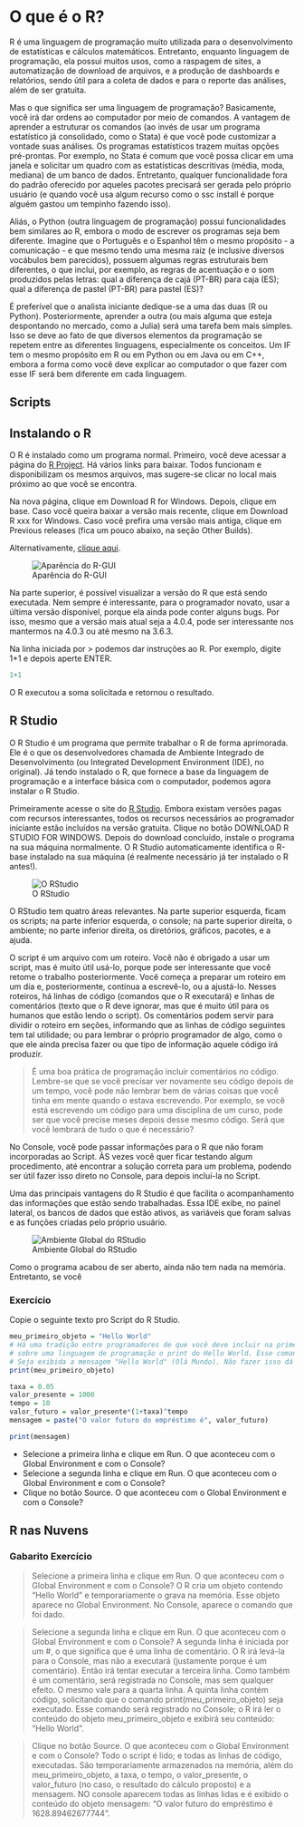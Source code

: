 # O que é o R? {#intro}

R é uma linguagem de programação muito utilizada para o desenvolvimento de estatísticas e cálculos matemáticos. Entretanto, enquanto linguagem de programação, ela possui muitos usos, como a raspagem de sites, a automatização de download de arquivos, e a produção de dashboards e relatórios, sendo útil para a coleta de dados e para o reporte das análises, além de ser gratuita.

Mas o que significa ser uma linguagem de programação? Basicamente, você irá dar ordens ao computador por meio de comandos. A vantagem de aprender a estruturar os comandos (ao invés de usar um programa estatístico já consolidado, como o Stata) é que você pode customizar a vontade suas análises. Os programas estatísticos trazem muitas opções pré-prontas. Por exemplo, no Stata é comum que você possa clicar em uma janela e solicitar um quadro com as estatísticas descritivas (média, moda, mediana) de um banco de dados. Entretanto, qualquer funcionalidade fora do padrão oferecido por aqueles pacotes precisará ser gerada pelo próprio usuário (e quando você usa algum recurso como o ssc install é porque alguém gastou um tempinho fazendo isso).

Aliás, o Python (outra linguagem de programação) possui funcionalidades bem similares ao R, embora o modo de escrever os programas seja bem diferente. Imagine que o Português e o Espanhol têm o mesmo propósito - a comunicação - e que mesmo tendo uma mesma raiz (e inclusive diversos vocábulos bem parecidos), possuem algumas regras estruturais bem diferentes, o que inclui, por exemplo, as regras de acentuação e o som produzidos pelas letras: qual a diferença de cajá (PT-BR) para caja (ES); qual a diferença de pastel (PT-BR) para pastel (ES)?

É preferível que o analista iniciante dedique-se a uma das duas (R ou Python). Posteriormente, aprender a outra (ou mais alguma que esteja despontando no mercado, como a Julia) será uma tarefa bem mais simples. Isso se deve ao fato de que diversos elementos da programação se repetem entre as diferentes linguagens, especialmente os conceitos. Um IF tem o mesmo propósito em R ou em Python ou em Java ou em C++, embora a forma como você deve explicar ao computador o que fazer com esse IF será bem diferente em cada linguagem.
 
<!-- You can label chapter and section titles using `{#label}` after them, e.g., we can reference Chapter \@ref(intro). If you do not manually label them, there will be automatic labels anyway, e.g., Chapter \@ref(methods). -->

<!-- Figures and tables with captions will be placed in `figure` and `table` environments, respectively. -->

<!-- ```{r nice-fig, fig.cap='Here is a nice figure!', out.width='80%', fig.asp=.75, fig.align='center'} -->
<!-- par(mar = c(4, 4, .1, .1)) -->
<!-- plot(pressure, type = 'b', pch = 19) -->
<!-- ``` -->

<!-- Reference a figure by its code chunk label with the `fig:` prefix, e.g., see Figure \@ref(fig:nice-fig). Similarly, you can reference tables generated from `knitr::kable()`, e.g., see Table \@ref(tab:nice-tab). -->

<!-- ```{r nice-tab, tidy=FALSE} -->
<!-- knitr::kable( -->
<!--   head(iris, 20), caption = 'Here is a nice table!', -->
<!--   booktabs = TRUE -->
<!-- ) -->
<!-- ``` -->

<!-- You can write citations, too. For example, we are using the **bookdown** package [@R-bookdown] in this sample book, which was built on top of R Markdown and **knitr** [@xie2015]. -->


## Scripts

## Instalando o R

O R é instalado como um programa normal. Primeiro, você deve acessar a página do [R Project](https://cran.r-project.org/mirrors.html). Há vários links para baixar. Todos funcionam e disponibilizam os mesmos arquivos, mas sugere-se clicar no local mais próximo ao que você se encontra.

Na nova página, clique em Download R for Windows. Depois, clique em base. Caso você queira baixar a versão mais recente, clique em Download R xxx for Windows. Caso você prefira uma versão mais antiga, clique em Previous releases (fica um pouco abaixo, na seção Other Builds).

Alternativamente, [clique aqui](https://vps.fmvz.usp.br/CRAN/bin/windows/base/release.html).

![Aparência do R-GUI](r-gui.PNG)

Na parte superior, é possível visualizar a versão do R que está sendo executada. Nem sempre é interessante, para o programador novato, usar a última versão disponível, porque ela ainda pode conter alguns bugs. Por isso, mesmo que a versão mais atual seja a 4.0.4, pode ser interessante nos mantermos na 4.0.3 ou até mesmo na 3.6.3.

Na linha iniciada por $>$ podemos dar instruções ao R. Por exemplo, digite 1+1 e depois aperte ENTER.

```r
1+1
```

O R executou a soma solicitada e retornou o resultado.

## R Studio

O R Studio é um programa que permite trabalhar o R de forma aprimorada. Ele é o que os desenvolvedores chamada de Ambiente Integrado de Desenvolvimento (ou Integrated Development Environment (IDE), no original). Já tendo instalado o R, que fornece a base da linguagem de programação e a interface básica com o computador, podemos agora instalar o R Studio.

Primeiramente acesse o site do [R Studio](https://www.rstudio.com/products/rstudio/download/#download). Embora existam versões pagas com recursos interessantes, todos os recursos necessários ao programador iniciante estão incluídos na versão gratuita. Clique no botão DOWNLOAD R STUDIO FOR WINDOWS. Depois do download concluído, instale o programa na sua máquina normalmente. O R Studio automaticamente identifica o R-base instalado na sua máquina (é realmente necessário já ter instalado o R antes!).

![O RStudio](r-studio-all.PNG)

O RStudio tem quatro áreas relevantes. Na parte superior esquerda, ficam os scripts; na parte inferior esquerda, o console; na parte superior direita, o ambiente; no parte inferior direita, os diretórios, gráficos, pacotes, e a ajuda.

O script é um arquivo com um roteiro. Você não é obrigado a usar um script, mas é muito útil usá-lo, porque pode ser interessante que você retome o trabalho posteriormente. Você começa a preparar um roteiro em um dia e, posteriormente, continua a escrevê-lo, ou a ajustá-lo. Nesses roteiros, há linhas de código (comandos que o R executará) e linhas de comentários (texto que o R deve ignorar, mas que é muito útil para os humanos que estão lendo o script). Os comentários podem servir para dividir o roteiro em seções, informando que as linhas de código seguintes tem tal utilidade; ou para lembrar o próprio programador de algo, como o que ele ainda precisa fazer ou que tipo de informação aquele código irá produzir.

> É uma boa prática de programação incluir comentários no código. 
> Lembre-se que se você precisar ver novamente seu código depois de um tempo, você pode não lembrar bem de várias coisas que você tinha em mente quando o estava escrevendo.
> Por exemplo, se você está escrevendo um código para uma disciplina de um curso, pode ser que você precise meses depois desse mesmo código. Será que você lembrará de tudo o que é necessário?

No Console, você pode passar informações para o R que não foram incorporadas ao Script. ÀS vezes você quer ficar testando algum procedimento, até encontrar a solução correta para um problema, podendo ser útil fazer isso direto no Console, para depois incluí-la no Script.

Uma das principais vantagens do R Studio é que facilita o acompanhamento das informações que estão sendo trabalhadas. Essa IDE exibe, no painel lateral, os bancos de dados que estão ativos, as variáveis que foram salvas e as funções criadas pelo próprio usuário.


![Ambiente Global do RStudio](r-studio-environment.PNG)

Como o programa acabou de ser aberto, ainda não tem nada na memória. Entretanto, se você 


### Exercício

Copie o seguinte texto pro Script do R Studio.

```r

meu_primeiro_objeto = "Hello World"
# Há uma tradição entre programadores de que você deve incluir na primeira lição
# sobre uma linguagem de programação o print do Hello World. Esse comando faz com que 
# Seja exibida a mensagem "Hello World" (Olá Mundo). Não fazer isso dá azar.
print(meu_primeiro_objeto)

taxa = 0.05
valor_presente = 1000
tempo = 10
valor_futuro = valor_presente*(1+taxa)^tempo
mensagem = paste("O valor futuro do empréstimo é", valor_futuro)

print(mensagem)
```

- Selecione a primeira linha e clique em Run. O que aconteceu com o Global Environment e com o Console?
- Selecione a segunda linha e clique em Run. O que aconteceu com o Global Environment e com o Console?
- Clique no botão Source. O que aconteceu com o Global Environment e com o Console?

## R nas Nuvens





### Gabarito Exercício

> Selecione a primeira linha e clique em Run. O que aconteceu com o Global Environment e com o Console? O R cria um objeto contendo "Hello World" e temporariamente o grava na memória. Esse objeto aparece no Global Environment. No Console, aparece o comando que foi dado.

> Selecione a segunda linha e clique em Run. O que aconteceu com o Global Environment e com o Console? A segunda linha é iniciada por um #, o que significa que é uma linha de comentário. O R irá levá-la para o Console, mas não a executará (justamente porque é um comentário). Então irá tentar executar a terceira linha. Como também é um comentário, será registrada no Console, mas sem qualquer efeito. O mesmo vale para a quarta linha. A quinta linha contém código, solicitando que o comando print(meu_primeiro_objeto) seja executado. Esse comando será registrado no Console; o R irá ler o conteúdo do objeto meu_primeiro_objeto e exibirá seu conteúdo: "Hello World".

> Clique no botão Source. O que aconteceu com o Global Environment e com o Console? Todo o script é lido; e todas as linhas de código, executadas. São temporariamente armazenados na memória, além do meu_primeiro_objeto, a taxa, o tempo, o valor_presente, o valor_futuro (no caso, o resultado do cálculo proposto) e a mensagem. NO console aparecem todas as linhas lidas e é exibido o conteúdo do objeto mensagem: "O valor futuro do empréstimo é 1628.89462677744".
